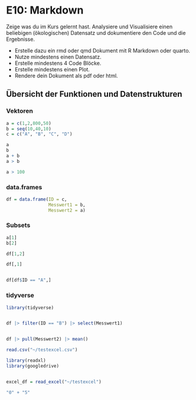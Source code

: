 # E10: Markdown

Zeige was du im Kurs gelernt hast. Analysiere und Visualisiere einen beliebigen (ökologischen) Datensatz und dokumentiere den Code und die Ergebnisse. 

* Erstelle dazu ein rmd oder qmd Dokument mit R Markdown oder quarto.
* Nutze mindestens einen Datensatz.
* Erstelle mindestens 4 Code Blöcke.
* Erstelle mindestens einen Plot.
* Rendere dein Dokument als pdf oder html.



## Übersicht der Funktionen und Datenstrukturen

### Vektoren



```r
a = c(1,2,800,50)
b = seq(10,40,10)
c = c("A", "B", "C", "D")

a
b
a + b
a > b

a > 100
```


### data.frames

```r
df = data.frame(ID = c,
                Messwert1 = b,
                Messwert2 = a)
```



### Subsets


```r

a[1]
b[2]

df[1,2]

df[,1]


df[df$ID == "A",]
```





### tidyverse


```r
library(tidyverse)


df |> filter(ID == "B") |> select(Messwert1)


df |> pull(Messwert2) |> mean()


```


























```r

read.csv("~/testexcel.csv")

library(readxl)
library(googledrive)


excel_df = read_excel("~/testexcel")
```








```r

"0" + "5"






```









